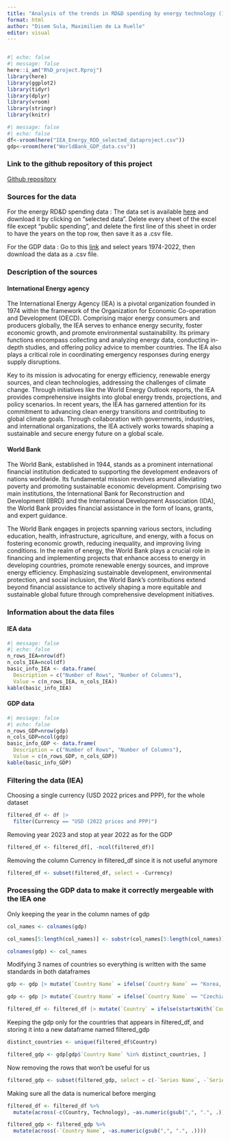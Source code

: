 ```yaml
---
title: "Analysis of the trends in RD&D spending by energy technology (1974-2022)"
format: html
author: "Disem Sula, Maximilien de La Ruelle"
editor: visual
---
```


```r

```

```r
#| echo: false
#| message: false
here::i_am("R%D_project.Rproj")
library(here)
library(ggplot2)
library(tidyr)
library(dplyr)
library(vroom)
library(stringr)
library(knitr)
```

```r
#| message: false
#| echo: false
df<-vroom(here("IEA_Energy_RDD_selected_dataproject.csv"))
gdp<-vroom(here("WorldBank_GDP_data.csv"))

```

### Link to the github repository of this project

[Github repository](https://github.com/max8471/datam_project)

### Sources for the data

For the energy RD&D spending data : The data set is available [here](https://www.iea.org/data-and-statistics/data-product/energy-technology-rd-and-d-budget-database-2#overview) and download it by clicking on "selected data". Delete every sheet of the excel file except "public spending", and delete the first line of this sheet in order to have the years on the top row, then save it as a .csv file.

For the GDP data : Go to this [link](https://databank.worldbank.org/reports.aspx?source=2&series=NY.GDP.MKTP.CD&country#) and select years 1974-2022, then download the data as a .csv file.

### Description of the sources

#### International Energy agency

The International Energy Agency (IEA) is a pivotal organization founded in 1974 within the framework of the Organization for Economic Co-operation and Development (OECD). Comprising major energy consumers and producers globally, the IEA serves to enhance energy security, foster economic growth, and promote environmental sustainability. Its primary functions encompass collecting and analyzing energy data, conducting in-depth studies, and offering policy advice to member countries. The IEA also plays a critical role in coordinating emergency responses during energy supply disruptions.

Key to its mission is advocating for energy efficiency, renewable energy sources, and clean technologies, addressing the challenges of climate change. Through initiatives like the World Energy Outlook reports, the IEA provides comprehensive insights into global energy trends, projections, and policy scenarios. In recent years, the IEA has garnered attention for its commitment to advancing clean energy transitions and contributing to global climate goals. Through collaboration with governments, industries, and international organizations, the IEA actively works towards shaping a sustainable and secure energy future on a global scale.

#### World Bank

The World Bank, established in 1944, stands as a prominent international financial institution dedicated to supporting the development endeavors of nations worldwide. Its fundamental mission revolves around alleviating poverty and promoting sustainable economic development. Comprising two main institutions, the International Bank for Reconstruction and Development (IBRD) and the International Development Association (IDA), the World Bank provides financial assistance in the form of loans, grants, and expert guidance.

The World Bank engages in projects spanning various sectors, including education, health, infrastructure, agriculture, and energy, with a focus on fostering economic growth, reducing inequality, and improving living conditions. In the realm of energy, the World Bank plays a crucial role in financing and implementing projects that enhance access to energy in developing countries, promote renewable energy sources, and improve energy efficiency. Emphasizing sustainable development, environmental protection, and social inclusion, the World Bank's contributions extend beyond financial assistance to actively shaping a more equitable and sustainable global future through comprehensive development initiatives.

### Information about the data files

#### IEA data

```r
#| message: false
#| echo: false
n_rows_IEA=nrow(df)
n_cols_IEA=ncol(df)
basic_info_IEA <- data.frame(
  Description = c("Number of Rows", "Number of Columns"),
  Value = c(n_rows_IEA, n_cols_IEA))
kable(basic_info_IEA)
```

#### GDP data

```r
#| message: false
#| echo: false
n_rows_GDP=nrow(gdp)
n_cols_GDP=ncol(gdp)
basic_info_GDP <- data.frame(
  Description = c("Number of Rows", "Number of Columns"),
  Value = c(n_rows_GDP, n_cols_GDP))
kable(basic_info_GDP)
```

### Filtering the data (IEA)

Choosing a single currency (USD 2022 prices and PPP), for the whole dataset

```r
filtered_df <- df |>
  filter(Currency == "USD (2022 prices and PPP)")
```

Removing year 2023 and stop at year 2022 as for the GDP

```r
filtered_df <- filtered_df[, -ncol(filtered_df)]
```

Removing the column Currency in filtered_df since it is not useful anymore
```r
filtered_df <- subset(filtered_df, select = -Currency)
```

### Processing the GDP data to make it correctly mergeable with the IEA one
Only keeping the year in the column names of gdp
```r
col_names <- colnames(gdp)

col_names[5:length(col_names)] <- substr(col_names[5:length(col_names)], 1, 4)

colnames(gdp) <- col_names
```

Modifying 3 names of countries so everything is written with the same standards in both dataframes
```r
gdp <- gdp |> mutate(`Country Name` = ifelse(`Country Name` == "Korea, Rep.", "Korea", `Country Name`))

gdp <- gdp |> mutate(`Country Name` = ifelse(`Country Name` == "Czechia", "Czech Republic", `Country Name`))

filtered_df <- filtered_df |> mutate(`Country` = ifelse(startsWith(`Country`,"Republic of T"), "Turkiye", `Country`))
```


Keeping the gdp only for the countries that appears in filtered_df, and storing it into a new dataframe named filtered_gdp
```r
distinct_countries <- unique(filtered_df$Country)

filtered_gdp <- gdp[gdp$`Country Name` %in% distinct_countries, ]
```

Now removing the rows that won't be useful for us
```r
filtered_gdp <- subset(filtered_gdp, select = c(-`Series Name`, -`Series Code`, -`Country Code`))
```


Making sure all the data is numerical before merging
```r
filtered_df <- filtered_df %>%
  mutate(across(-c(Country, Technology), ~as.numeric(gsub(",", ".", .))))

filtered_gdp <- filtered_gdp %>%
  mutate(across(-`Country Name`, ~as.numeric(gsub(",", ".", .))))
```

